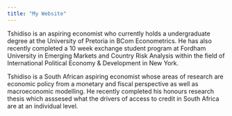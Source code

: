 ```yaml
---
title: "My Website"
---
```



Tshidiso is an aspiring economist who currently holds a undergraduate degree at the University of Pretoria in BCom Econometrics. He has also recently completed a 10 week exchange student program at Fordham University in Emerging Markets and Country Risk Analysis within the field of International Political Economy & Development in New York. 

Tshidiso is a South African aspiring economist whose areas of research are economic policy from a monetary and fiscal perspective as well as macroeconomic modelling. He recently completed his honours research thesis which asssesed what the drivers of access to credit in South Africa are at an individual level. 
